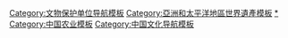 {{Navbox
|name=全球重要农业文化遗产中国项目列表
|title=[[全球重要农业文化遗产]][[全球重要农业文化遗产中国项目|中国项目]]列表
|titlestyle=
|image=
|style=text-align:left;
|groupstyle=width:7em;text-align:center;
|state={{{state<includeonly>|collapsed</includeonly>}}}
|above=
|listclass=hlist
|group1=[[浙江省|浙江]]
|list1=*[[青田稻鱼共生系统]]
*[[绍兴会稽山古香榧群]]

|group2=[[江西省|江西]]
|list2=*[[万年稻作文化系统]]

|group3=[[云南省|云南]]
|list3=*[[红河哈尼梯田|红河哈尼稻作梯田系统]]
*[[普洱茶|普洱古茶园与茶文化系统]]

|group4=[[贵州省|贵州]]
|list4=*[[从江侗乡稻鱼鸭系统]]

|group5=[[内蒙古自治区|内蒙古]]
|list5=*[[敖汉旱作农业系统]]

|group6=[[河北省|河北]]
|list6=*[[宣化城市传统葡萄园]]

|group7=[[福建省|福建]]
|list7=*[[福州茉莉花种植与茶文化系统]]

|group8=[[江苏省|江苏]]
|list8=*[[兴化垛田|兴化垛田传统农业系统]]

|group9=[[陕西省|陕西]]
|list9=*[[佳县古枣园]]

|belowstyle=text-align:center
|below=参见：'''[[全球重要农业文化遗产]]'''
}}<noinclude>
[[Category:文物保护单位导航模板]]
[[Category:亞洲和太平洋地區世界遺產模板‎]]
[[Category:中国世界遗产|*‎]]
[[Category:中国农业模板]]
[[Category:中国文化导航模板‎]]
</noinclude>